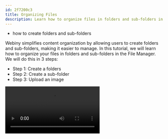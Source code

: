 ```yaml
---
id: 2f7200c3
title: Organizing Files
description: Learn how to organize files in folders and sub-folders in File Manager.
---
```



<Alert type="success" title="WHAT YOU'LL LEARN">

- how to create folders and sub-folders

</Alert>


Webiny simplifies content organization by allowing users to create folders and sub-folders, making it easier to manage. In this tutorial, we will learn how to organize your files in folders and sub-folders in the File Manager. We will do this in 3 steps:

- Step 1: Create a folders
- Step 2: Create a sub-folder
- Step 3: Upload an image

<Video src={organizingFilesVideo} controls={true}/>

## Step 1: Create a folder

1. From the **Side Menu**, click **File Manager**.

    ✔️ The **File Manager Home** screen opens.

2. In the navigation panel on the left, click **➕Create new folder**  
    (Or, in the header section, click **➕NEW FOLDER**).

    ✔️ The **Create a new folder** screen opens.

3. In the **Title** textbox, type **Clothes**.

4. In the **Slug** textbox, type **clothes**.

5. In the **Parent folder** menu, click **Home**.

6. Click **CREATE FOLDER**.

    ✔️ The message "Folder created successfully!" displays.


## Step 2: Create a sub-folder

1. In the navigation panel on the left, click **➕Create new folder**.

    ✔️ The **Create a new folder** screen opens.

2. In the **Title** textbox, type **Men's**.

3. In the **Slug** textbox, type **mens**.

4. In the **Parent folder** menu, click **Clothes**.

6. Click **CREATE FOLDER**.

    ✔️ The message "Folder created successfully!" displays.


## Step 3: Upload an image

We will upload the following image in this step. Please save it on your computer to upload.

![Men's Green Full Sleeve Tshirt](./assets/organizing-files/green-mens-full-sleeve-tshirt.png)

1. In the navigation panel on the left, click on **Clothes** and then on **Men's**.

    ✔️ The **Men's** folder opens.

    **Note**: You can go to any folder by clicking its title in the navigation panel on the left.

2. Click **UPLOAD...**.

    ✔️ The file explorer screen opens.

3. From the file explorer, upload the image.

    ✔️ The message "File upload complete." displays.

